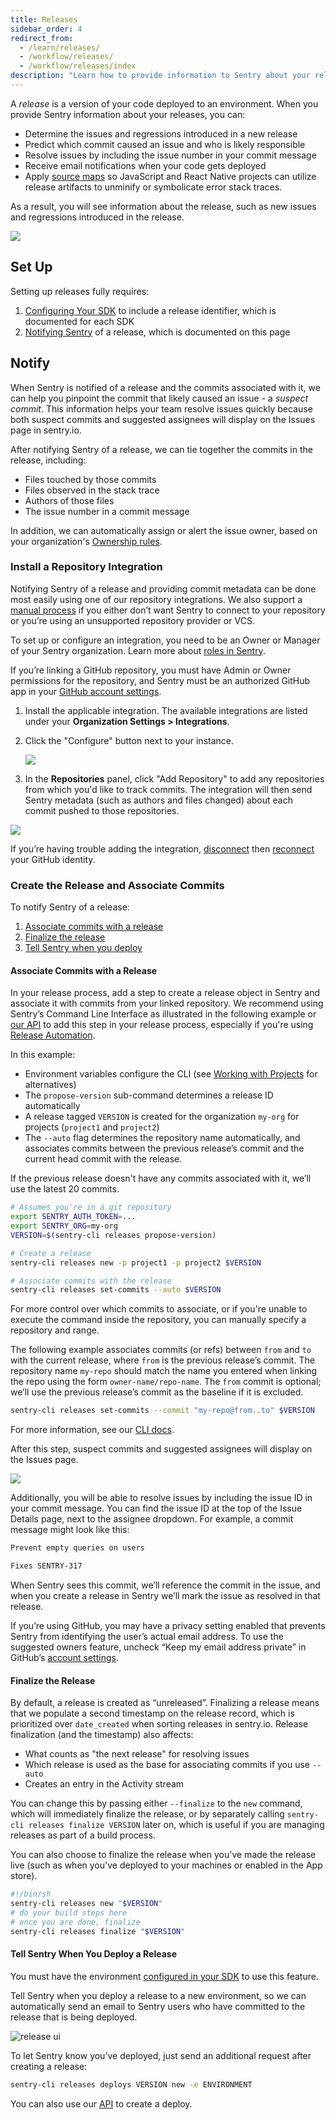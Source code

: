 ```yaml
---
title: Releases
sidebar_order: 4
redirect_from:
  - /learn/releases/
  - /workflow/releases/
  - /workflow/releases/index
description: "Learn how to provide information to Sentry about your releases to determine regressions, predict the commit that caused the issue, and resolve issues quickly."
---
```


A _release_ is a version of your code deployed to an environment. When you provide Sentry information about your releases, you can:

- Determine the issues and regressions introduced in a new release
- Predict which commit caused an issue and who is likely responsible
- Resolve issues by including the issue number in your commit message
- Receive email notifications when your code gets deployed
- Apply [source maps](/platforms/javascript/sourcemaps/) so JavaScript and React Native projects can utilize release artifacts to unminify or symbolicate error stack traces.

As a result, you will see information about the release, such as new issues and regressions introduced in the release.

![](releases-overview.png)

## Set Up

Setting up releases fully requires:

1. [Configuring Your SDK](/platform-redirect/?next=/configuration/releases/) to include a release identifier, which is documented for each SDK
2. [Notifying Sentry](#notify) of a release, which is documented on this page

## Notify

When Sentry is notified of a release and the commits associated with it, we can help you pinpoint the commit that likely caused an issue - a _suspect commit_. This information helps your team resolve issues quickly because both suspect commits and suggested assignees will display on the Issues page in sentry.io.

After notifying Sentry of a release, we can tie together the commits in the release, including:
- Files touched by those commits
- Files observed in the stack trace
- Authors of those files
- The issue number in a commit message

In addition, we can automatically assign or alert the issue owner, based on your organization's [Ownership rules](/product/error-monitoring/issue-owners/).

### Install a Repository Integration

Notifying Sentry of a release and providing commit metadata can be done most easily using one of our repository integrations. We also support a [manual process](/product/releases/manual-setup/without-repo) if you either don’t want Sentry to connect to your repository or you’re using an unsupported repository provider or VCS.

<Alert level="warning" title="Required Permissions">

To set up or configure an integration, you need to be an Owner or Manager of your Sentry organization. Learn more about [roles in Sentry](/product/accounts/membership/).

If you’re linking a GitHub repository, you must have Admin or Owner permissions for the repository, and Sentry must be an authorized GitHub app in your [GitHub account settings](https://github.com/settings/applications).

</Alert>

1. Install the applicable integration. The available integrations are listed under your **Organization Settings > Integrations**.

2. Click the "Configure" button next to your instance.

   ![](releases-repo-integrations.png)

3. In the **Repositories** panel, click "Add Repository" to add any repositories from which you'd like to track commits. The integration will then send Sentry metadata (such as authors and files changed) about each commit pushed to those repositories.

  ![](releases-repo-add.png)

  <Note>

  If you’re having trouble adding the integration, [disconnect](https://sentry.io/account/settings/identities/) then [reconnect](https://sentry.io/account/settings/social/associate/github/) your GitHub identity.

  </Note>

### Create the Release and Associate Commits

To notify Sentry  of a release:

1. [Associate commits with a release](#associate-commits-with-a-release)
2. [Finalize the release](#finalize-the-release)
3. [Tell Sentry when you deploy](#tell-sentry-when-you-deploy-a-release)

#### Associate Commits with a Release

In your release process, add a step to create a release object in Sentry and associate it with commits from your linked repository. We recommend using Sentry’s Command Line Interface as illustrated in the following example or [our API](product/releases/manual-setup/use-the-api) to add this step in your release process, especially if you're using [Release Automation](/product/releases/release-automation/).

In this example:
- Environment variables configure the CLI (see [Working with Projects](/product/cli/configuration/#sentry-cli-working-with-projects) for alternatives)
- The `propose-version` sub-command determines a release ID automatically
- A release tagged `VERSION` is created for the organization `my-org` for projects (`project1` and `project2`)
- The `--auto` flag determines the repository name automatically, and associates commits between the previous release’s commit and the current head commit with the release.

<Note>

If the previous release doesn't have any commits associated with it, we’ll use the latest 20 commits.

</Note>

```bash
# Assumes you're in a git repository
export SENTRY_AUTH_TOKEN=...
export SENTRY_ORG=my-org
VERSION=$(sentry-cli releases propose-version)

# Create a release
sentry-cli releases new -p project1 -p project2 $VERSION

# Associate commits with the release
sentry-cli releases set-commits --auto $VERSION
```

For more control over which commits to associate, or if you're unable to execute the command inside the repository, you can manually specify a repository and range.

The following example associates commits (or refs) between `from` and `to` with the current release, where `from` is the previous release’s commit. The repository name `my-repo` should match the name you entered when linking the repo using the form `owner-name/repo-name`. The `from` commit is optional; we’ll use the previous release’s commit as the baseline if it is excluded.

```bash
sentry-cli releases set-commits --commit "my-repo@from..to" $VERSION
```

For more information, see our [CLI docs](/product/cli/releases/).

After this step, suspect commits and suggested assignees will display on the Issues page.

![](suspect-commits-highlighted.png)

Additionally, you will be able to resolve issues by including the issue ID in your commit message. You can find the issue ID at the top of the Issue Details page, next to the assignee dropdown. For example, a commit message might look like this:

```bash
Prevent empty queries on users

Fixes SENTRY-317
```

When Sentry sees this commit, we’ll reference the commit in the issue, and when you create a release in Sentry we’ll mark the issue as resolved in that release.

<Note>

If you’re using GitHub, you may have a privacy setting enabled that prevents Sentry from identifying the user’s actual email address. To use the suggested owners feature, uncheck “Keep my email address private” in GitHub’s [account settings](https://github.com/settings/emails).

</Note>

#### Finalize the Release

By default, a release is created as “unreleased”. Finalizing a release means that we populate a second timestamp on the release record, which is prioritized over `date_created` when sorting releases in sentry.io. Release finalization (and the timestamp) also affects:
- What counts as "the next release" for resolving issues
- Which release is used as the base for associating commits if you use `--auto`
- Creates an entry in the Activity stream

You can change this by passing either `--finalize` to the `new` command, which will immediately finalize the release, or by separately calling `sentry-cli releases finalize VERSION` later on, which is useful if you are managing releases as part of a build process.

You can also choose to finalize the release when you've made the release live (such as when you've deployed to your machines or enabled in the App store).

```bash
#!/bin/sh
sentry-cli releases new "$VERSION"
# do your build steps here
# once you are done, finalize
sentry-cli releases finalize "$VERSION"
```
#### Tell Sentry When You Deploy a Release

<Note>

You must have the environment [configured in your SDK](/platform-redirect/?next=/configuration/environments/) to use this feature.

</Note>

Tell Sentry when you deploy a release to a new environment, so we can automatically send an email to Sentry users who have committed to the release that is being deployed.

![release ui](release-ui.png)

To let Sentry know you’ve deployed, just send an additional request after creating a release:

```bash
sentry-cli releases deploys VERSION new -e ENVIRONMENT
```

You can also use our [API](/api/releases/create-a-new-deploy-for-an-organization/) to create a deploy.
